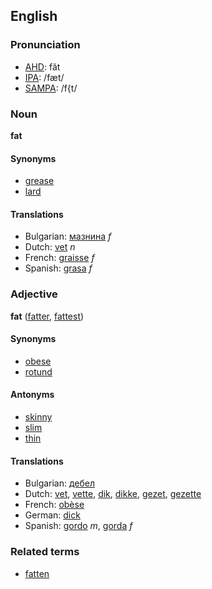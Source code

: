 ==English==

===Pronunciation===
*[[w:AHD|AHD]]: făt
*[[w:IPA|IPA]]: /fæt/
*[[w:SAMPA|SAMPA]]: /f{t/

=== Noun ===
'''fat'''

==== Synonyms ====
*[[grease]]
*[[lard]]

==== Translations ====
*Bulgarian: [[мазнина]] ''f''
*Dutch: [[vet]] ''n''
*French: [[graisse]] ''f''
*Spanish: [[grasa]] ''f''

=== Adjective ===
'''fat''' ([[fatter]], [[fattest]])

==== Synonyms ====
*[[obese]]
*[[rotund]]

==== Antonyms ====
*[[skinny]]
*[[slim]]
*[[thin]]

==== Translations ====
*Bulgarian: [[дебел]]
*Dutch: [[vet]], [[vette]], [[dik]], [[dikke]], [[gezet]], [[gezette]]
*French: [[obèse]]
*German: [[dick]]
*Spanish: [[gordo]] ''m'', [[gorda]] ''f''

=== Related terms ===
*[[fatten]]